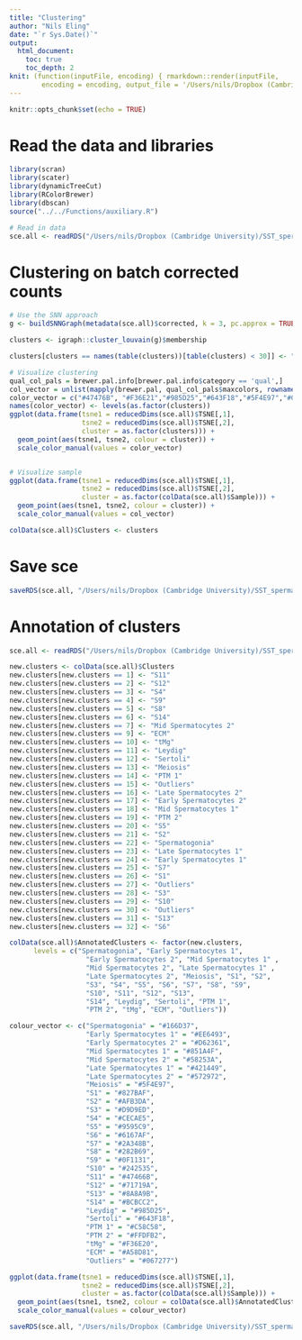 ```yaml
---
title: "Clustering"
author: "Nils Eling"
date: "`r Sys.Date()`"
output: 
  html_document:
    toc: true
    toc_depth: 2
knit: (function(inputFile, encoding) { rmarkdown::render(inputFile, 
        encoding = encoding, output_file = '/Users/nils/Dropbox (Cambridge University)/SST_spermatocytes/Analysis/10X/Preprocessing/QualityControl/Clustering.html') })
---
```


```r
knitr::opts_chunk$set(echo = TRUE)
```

# Read the data and libraries

```r
library(scran)
library(scater)
library(dynamicTreeCut)
library(RColorBrewer)
library(dbscan)
source("../../Functions/auxiliary.R")

# Read in data
sce.all <- readRDS("/Users/nils/Dropbox (Cambridge University)/SST_spermatocytes/Analysis/data/10X_data/SCE_all_BatchCorrected.rds")
```

# Clustering on batch corrected counts

```r
# Use the SNN approach
g <- buildSNNGraph(metadata(sce.all)$corrected, k = 3, pc.approx = TRUE)

clusters <- igraph::cluster_louvain(g)$membership

clusters[clusters == names(table(clusters))[table(clusters) < 30]] <- "Outliers"

# Visualize clustering
qual_col_pals = brewer.pal.info[brewer.pal.info$category == 'qual',]
col_vector = unlist(mapply(brewer.pal, qual_col_pals$maxcolors, rownames(qual_col_pals)))
color_vector = c("#47476B", "#F36E21","#985D25","#643F18","#5F4E97","#C58C58","#B19B31","#572972","#D62261","#851A4F","#FFDFB2","#71719A","#9595C9","#AFB3DA","#176D38","#421449","#EE6493","#2A348B","#827BAF","#93381F","#D9D9ED","#242435","#CECAE5","#067277","#8A8A9B","#6167AF","#0F1131","#282B69","#BCBCC2","#4A1028","#A58D81","#ff00ff")
names(color_vector) <- levels(as.factor(clusters))
ggplot(data.frame(tsne1 = reducedDims(sce.all)$TSNE[,1],
                  tsne2 = reducedDims(sce.all)$TSNE[,2],
                  cluster = as.factor(clusters))) +
  geom_point(aes(tsne1, tsne2, colour = cluster)) +
  scale_color_manual(values = color_vector)


# Visualize sample
ggplot(data.frame(tsne1 = reducedDims(sce.all)$TSNE[,1],
                  tsne2 = reducedDims(sce.all)$TSNE[,2],
                  cluster = as.factor(colData(sce.all)$Sample))) +
  geom_point(aes(tsne1, tsne2, colour = cluster)) +
  scale_color_manual(values = col_vector)

colData(sce.all)$Clusters <- clusters
```

# Save sce

```r
saveRDS(sce.all, "/Users/nils/Dropbox (Cambridge University)/SST_spermatocytes/Analysis/data/10X_data/SCE_all_clusters.rds")
```


# Annotation of clusters

```r
sce.all <- readRDS("/Users/nils/Dropbox (Cambridge University)/SST_spermatocytes/Analysis/data/10X_data/SCE_all_clusters.rds")

new.clusters <- colData(sce.all)$Clusters
new.clusters[new.clusters == 1] <- "S11"
new.clusters[new.clusters == 2] <- "S12"
new.clusters[new.clusters == 3] <- "S4"
new.clusters[new.clusters == 4] <- "S9"
new.clusters[new.clusters == 5] <- "S8"
new.clusters[new.clusters == 6] <- "S14"
new.clusters[new.clusters == 7] <- "Mid Spermatocytes 2"
new.clusters[new.clusters == 9] <- "ECM"
new.clusters[new.clusters == 10] <- "tMg"
new.clusters[new.clusters == 11] <- "Leydig"
new.clusters[new.clusters == 12] <- "Sertoli"
new.clusters[new.clusters == 13] <- "Meiosis"
new.clusters[new.clusters == 14] <- "PTM 1"
new.clusters[new.clusters == 15] <- "Outliers"
new.clusters[new.clusters == 16] <- "Late Spermatocytes 2"
new.clusters[new.clusters == 17] <- "Early Spermatocytes 2"
new.clusters[new.clusters == 18] <- "Mid Spermatocytes 1"
new.clusters[new.clusters == 19] <- "PTM 2"
new.clusters[new.clusters == 20] <- "S5"
new.clusters[new.clusters == 21] <- "S2"
new.clusters[new.clusters == 22] <- "Spermatogonia"
new.clusters[new.clusters == 23] <- "Late Spermatocytes 1"
new.clusters[new.clusters == 24] <- "Early Spermatocytes 1"
new.clusters[new.clusters == 25] <- "S7"
new.clusters[new.clusters == 26] <- "S1"
new.clusters[new.clusters == 27] <- "Outliers"
new.clusters[new.clusters == 28] <- "S3"
new.clusters[new.clusters == 29] <- "S10"
new.clusters[new.clusters == 30] <- "Outliers"
new.clusters[new.clusters == 31] <- "S13"
new.clusters[new.clusters == 32] <- "S6"

colData(sce.all)$AnnotatedClusters <- factor(new.clusters,
      levels = c("Spermatogonia", "Early Spermatocytes 1", 
                   "Early Spermatocytes 2", "Mid Spermatocytes 1" , 
                   "Mid Spermatocytes 2", "Late Spermatocytes 1" ,
                   "Late Spermatocytes 2", "Meiosis", "S1", "S2",
                   "S3", "S4", "S5", "S6", "S7", "S8", "S9",
                   "S10", "S11", "S12", "S13",
                   "S14", "Leydig", "Sertoli", "PTM 1", 
                   "PTM 2", "tMg", "ECM", "Outliers"))

colour_vector <- c("Spermatogonia" = "#166D37", 
                   "Early Spermatocytes 1" = "#EE6493", 
                   "Early Spermatocytes 2" = "#D62361",
                   "Mid Spermatocytes 1" = "#851A4F", 
                   "Mid Spermatocytes 2" = "#58253A",
                   "Late Spermatocytes 1" = "#421449",
                   "Late Spermatocytes 2" = "#572972", 
                   "Meiosis" = "#5F4E97",
                   "S1" = "#827BAF",
                   "S2" = "#AFB3DA",
                   "S3" = "#D9D9ED",
                   "S4" = "#CECAE5",
                   "S5" = "#9595C9",
                   "S6" = "#6167AF",
                   "S7" = "#2A348B",
                   "S8" = "#282B69",
                   "S9" = "#0F1131",
                   "S10" = "#242535",
                   "S11" = "#47466B",
                   "S12" = "#71719A",
                   "S13" = "#8A8A9B",
                   "S14" = "#BCBCC2",
                   "Leydig" = "#985D25",
                   "Sertoli" = "#643F18",
                   "PTM 1" = "#C58C58", 
                   "PTM 2" = "#FFDFB2",
                   "tMg" = "#F36E20",
                   "ECM" = "#A58D81",
                   "Outliers" = "#067277")

ggplot(data.frame(tsne1 = reducedDims(sce.all)$TSNE[,1],
                  tsne2 = reducedDims(sce.all)$TSNE[,2],
                  cluster = as.factor(colData(sce.all)$Sample))) +
  geom_point(aes(tsne1, tsne2, colour = colData(sce.all)$AnnotatedClusters)) +
  scale_color_manual(values = colour_vector)
```

```r
saveRDS(sce.all, "/Users/nils/Dropbox (Cambridge University)/SST_spermatocytes/Analysis/data/10X_data/SCE_all_clusters.rds")
```

